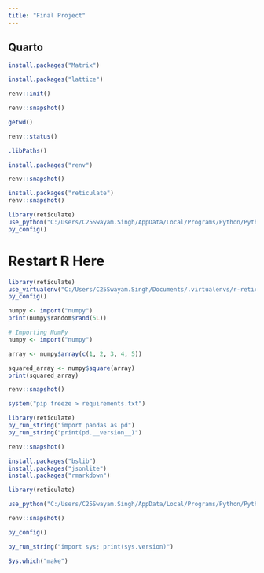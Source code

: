 ```yaml
---
title: "Final Project"
---
```


## Quarto

```r
install.packages("Matrix")
```

```r
install.packages("lattice")
```

```r
renv::init()
```

```r
renv::snapshot()
```

```r
getwd()
```

```r
renv::status()
```

```r
.libPaths()
```

```r
install.packages("renv")
```

```r
renv::snapshot()
```

```r
install.packages("reticulate")
renv::snapshot()
```

```r
library(reticulate)
use_python("C:/Users/C25Swayam.Singh/AppData/Local/Programs/Python/Python312/python.exe", required = TRUE)
py_config()
```

# Restart R Here

```r
library(reticulate)
use_virtualenv("C:/Users/C25Swayam.Singh/Documents/.virtualenvs/r-reticulate", required = TRUE)
py_config()
```

```r
numpy <- import("numpy")
print(numpy$random$rand(5L))
```

```r
# Importing NumPy
numpy <- import("numpy")

array <- numpy$array(c(1, 2, 3, 4, 5))

squared_array <- numpy$square(array)
print(squared_array)
```

```r
renv::snapshot()
```

```r
system("pip freeze > requirements.txt")
```

```r
library(reticulate)
py_run_string("import pandas as pd")
py_run_string("print(pd.__version__)")
```

```r
renv::snapshot()
```

```r
install.packages("bslib")
install.packages("jsonlite")
install.packages("rmarkdown")

library(reticulate)

use_python("C:/Users/C25Swayam.Singh/AppData/Local/Programs/Python/Python312/python.exe", required = TRUE)

```

```r
renv::snapshot()

py_config()

```

```r
py_run_string("import sys; print(sys.version)")

```

```r
Sys.which("make")
```
